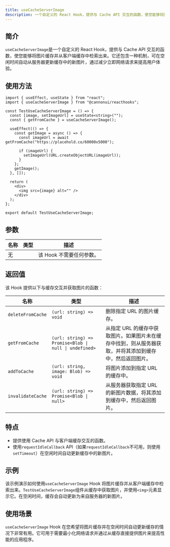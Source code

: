 ```yaml
---
title: useCacheServerImage
description: 一个自定义的 React Hook，提供与 Cache API 交互的函数，使您能够将图片缓存并从客户端缓存中检索出来。
---
```


## 简介

`useCacheServerImage`是一个自定义的 React Hook，提供与 Cache API 交互的函数，使您能够将图片缓存并从客户端缓存中检索出来。它还包含一种机制，可在空闲时间自动从服务器更新缓存中的新图片，通过减少立即网络请求来提高用户体验。

## 使用方法

```tsx
import { useEffect, useState } from "react";
import { useCacheServerImage } from "@cannonui/reacthooks";

const TestUseCacheServerImage = () => {
  const [image, setImageUrl] = useState<string>("");
  const { getFromCache } = useCacheServerImage();

  useEffect(() => {
    const getImage = async () => {
      const imageUrl = await getFromCache("https://placehold.co/60000x5000");

      if (imageUrl) {
        setImageUrl(URL.createObjectURL(imageUrl));
      }
    };
    getImage();
  }, []);

  return (
    <div>
      <img src={image} alt="" />
    </div>
  );
};

export default TestUseCacheServerImage;
```

## 参数

| 名称 | 类型 | 描述                     |
| ---- | ---- | ------------------------ |
| 无   |      | 该 Hook 不需要任何参数。 |

## 返回值

该 Hook 提供以下与缓存交互并获取图片的函数：

| 名称              | 类型                                                  | 描述                                                                                                    |
| ----------------- | ----------------------------------------------------- | ------------------------------------------------------------------------------------------------------- |
| `deleteFromCache` | `(url: string) => void`                               | 删除指定 URL 的图片缓存。                                                                               |
| `getFromCache`    | `(url: string) => Promise<Blob \| null \| undefined>` | 从指定 URL 的缓存中获取图片。如果图片未在缓存中找到，则从服务器获取，并将其添加到缓存中，然后返回图片。 |
| `addToCache`      | `(url: string, image: Blob) => void`                  | 将图片添加到指定 URL 的缓存中。                                                                         |
| `invalidateCache` | `(url: string) => Promise<Blob \| null>`              | 从服务器获取指定 URL 的新图片数据，将其添加到缓存中，然后返回图片。                                     |

## 特点

- 提供使用 Cache API 与客户端缓存交互的函数。
- 使用`requestIdleCallback` API（如果`requestIdleCallback`不可用，则使用`setTimeout`）在空闲时间自动更新缓存中的新图片。

## 示例

该示例演示如何使用`useCacheServerImage` Hook 将图片缓存并从客户端缓存中检索出来。`TestUseCacheServerImage`组件从缓存中获取图片，并使用`<img>`元素显示它。在空闲时间，缓存会自动更新为来自服务器的新图片。

## 使用场景

`useCacheServerImage` Hook 在您希望将图片缓存并在空闲时间自动更新缓存的情况下非常有用。它可用于需要最小化网络请求并通过从缓存直接提供图片来提高性能的应用程序。

